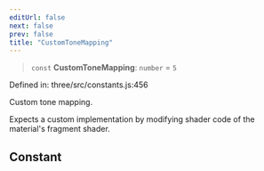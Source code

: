 ```yaml
---
editUrl: false
next: false
prev: false
title: "CustomToneMapping"
---
```


> `const` **CustomToneMapping**: `number` = `5`

Defined in: three/src/constants.js:456

Custom tone mapping.

Expects a custom implementation by modifying shader code of the material's fragment shader.

## Constant
